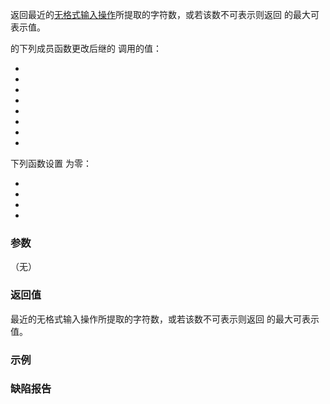 {{cpp/io/basic_istream/title | gcount}}
{{cpp/io/basic_istream/navbar}}
{{dcl begin}}
{{dcl |
std::streamsize gcount() const;
}}
{{dcl end}}

返回最近的[[cpp/named_req/UnformattedInputFunction|无格式输入操作]]所提取的字符数，或若该数不可表示则返回 {{lc|std::streamsize}} 的最大可表示值。

{{tt|basic_istream}} 的下列成员函数更改后继的 {{tt|gcount()}} 调用的值：

* {{rlp|basic_istream|移动构造函数}}
* {{lc|swap()}}
* {{lc|get()}}
* {{lc|getline()}}
* {{lc|ignore()}}
* {{lc|read()}}
* {{lc|readsome()}}
* {{lc|operator&gt;&gt;|operator&gt;&gt;(basic_streambuf*)}}

下列函数设置 {{tt|gcount()}} 为零：

* {{rlp|basic_istream|构造函数}}
* {{lc|putback()}}
* {{lc|unget()}}
* {{lc|peek()}}

===参数===
（无）

===返回值===
最近的无格式输入操作所提取的字符数，或若该数不可表示则返回 {{lc|std::streamsize}} 的最大可表示值。

===示例===
{{example
 | code=
#include &lt;iostream&gt;
#include &lt;sstream&gt;
 
int main()
{
    char x[20];
    std::istringstream stream("Hello World");
    
    stream.read(x, sizeof x);
    std::cout &lt;&lt; "提取的字符数: " &lt;&lt; stream.gcount();
}
 | output=提取的字符数: 11
}}

===缺陷报告===
{{dr list begin}}
{{dr list item|wg=lwg|dr=3464|std=C++98|before=结果溢出时返回值未指定|after=返回最大值}} 
{{dr list end}}

{{langlinks|de|en|es|fr|it|ja|pt|ru}}